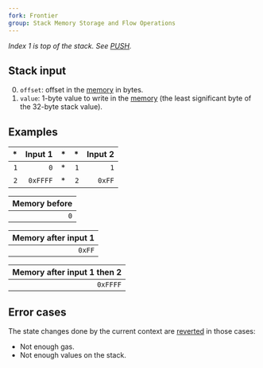 ```yaml
---
fork: Frontier
group: Stack Memory Storage and Flow Operations
---
```


*Index 1 is top of the stack. See [PUSH](/#60).*

## Stack input

0. `offset`: offset in the [memory](/about) in bytes.
1. `value`: 1-byte value to write in the [memory](/about) (the least significant byte of the 32-byte stack value).

## Examples

| * | Input 1 | * | * | Input 2 |
|--:|--------:|--:|--:|--------:|
| `1` | `0` | * | `1` | `1` |
| `2` | `0xFFFF` | * | `2` | `0xFF` |

| Memory before |
|--------------:|
| `0` |

| Memory after input 1 |
|---------------------:|
| `0xFF` |

| Memory after input 1 then 2 |
|----------------------------:|
| `0xFFFF` |

## Error cases

The state changes done by the current context are [reverted](#FD) in those cases:
- Not enough gas.
- Not enough values on the stack.
